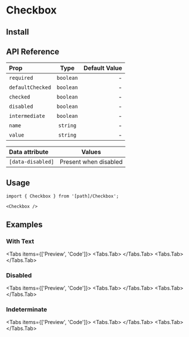 
# Checkbox

<ComponentPreview>
  <Checkbox />
</ComponentPreview>

## Install

<FileCode path="components/foundations/Checkbox" />

## API Reference

| Prop             |   Type    | Default Value |
| :--------------- | :-------: | ------------: |
| `required`       | `boolean` |             - |
| `defaultChecked` | `boolean` |             - |
| `checked`        | `boolean` |             - |
| `disabled`       | `boolean` |             - |
| `intermediate`   | `boolean` |             - |
| `name`           | `string`  |             - |
| `value`          | `string`  |             - |

| Data attribute    |        Values         |
| :---------------- | :-------------------: |
| `[data-disabled]` | Present when disabled |

## Usage

```tsx copy
import { Checkbox } from '[path]/Checkbox';
```

```tsx copy
<Checkbox />
```

## Examples

### With Text

<Tabs items={['Preview', 'Code']}>
  <Tabs.Tab>
    <ComponentPreview>
      <CheckboxWithText />
    </ComponentPreview>
  </Tabs.Tab>
  <Tabs.Tab>
    <FileCode path="components/foundations/CheckboxWithText" />
  </Tabs.Tab>
</Tabs>

### Disabled

<Tabs items={['Preview', 'Code']}>
  <Tabs.Tab>
    <ComponentPreview>
      <CheckboxDisabled />
    </ComponentPreview>
  </Tabs.Tab>
  <Tabs.Tab>
    <FileCode path="components/foundations/CheckboxDisabled" />
  </Tabs.Tab>
</Tabs>

### Indeterminate

<Tabs items={['Preview', 'Code']}>
  <Tabs.Tab>
    <ComponentPreview>
      <CheckboxIndeterminate />
    </ComponentPreview>
  </Tabs.Tab>
  <Tabs.Tab>
    <FileCode path="components/foundations/CheckboxIndeterminate" />
  </Tabs.Tab>
</Tabs>
